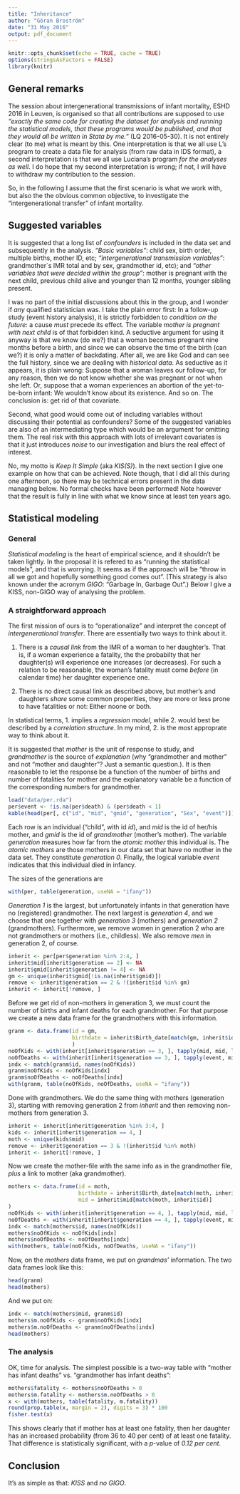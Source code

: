 ```yaml
---
title: "Inheritance"
author: "Göran Broström"
date: "31 May 2016"
output: pdf_document
---
```


```r
knitr::opts_chunk$set(echo = TRUE, cache = TRUE)
options(stringsAsFactors = FALSE)
library(knitr)
```

## General remarks

The session about intergenerational transmissions of infant mortality, ESHD 2016 in Leuven, is organised so that all contributions are supposed to use *"exactly the same code for creating the dataset for analysis and running the statistical models, that these programs would be published, and that they would all be written in Stata by me."* (LQ 2016-05-30). It is not entirely clear (to me) what is meant by this. One interpretation is that we all use L's program to create a data file for analysis (from raw data in IDS format), a second interpretation is that we all use Luciana's program *for the analyses as well*. I do hope that my second interpretation is wrong; if not, I will have to withdraw my contribution to the session.

So, in the following I assume that the first scenario is what we work with, but also the the obvious common objective,  to investigate the "intergenerational transfer" of infant mortality.

## Suggested variables

It is suggested that a long list of *confounders* is included in the data set and subsequently in the analysis. *"Basic variables"*: child sex, birth order, multiple births, mother ID, etc; *"intergenerational transmission variables"*: grandmother´s IMR total and by sex, grandmother id, etc); and *"other variables that were decided within the group"*: mother is pregnant with the next child, previous child alive and younger than 12 months, younger sibling present.

I was no part of the initial discussions about this in the group, and I wonder if *any* qualified statistician was. I take the plain error first: In a follow-up study (event history analysis), it is strictly forbidden to *condition on the future*: a cause *must* precede its effect. The variable *mother is pregnant with next child* is of that forbidden kind. A seductive argument for using it anyway is that we know (do we?) that a woman becomes pregnant nine months before a birth, and since we can observe the time of the birth (can we?) it is only a matter of backdating. After all, we are like God and can see the full history, since we are dealing with *historical data*.  As seductive as it appears, it is plain wrong: Suppose that a woman leaves our follow-up, for any reason, then we do not know whether she was pregnant or not when she left. Or, suppose that a woman experiences an abortion of the yet-to-be-born infant: We wouldn't know about its existence. And so on. The conclusion is: get rid of that covariate.

Second, what good would come out of including variables without discussing their potential as confounders? Some of the suggested variables are also of an intermediating type which would be an argument for omitting them. The real risk with this approach with lots of irrelevant covariates is that it just introduces *noise* to our investigation and blurs the real effect of interest. 

No, my motto is *Keep It Simple* (aka *KIS(S)*). In the next section I give one example on how that can be achieved. Note though, that I did all this during one afternoon, so there may be technical errors present in the data managing below. No formal checks have been performed! Note however that the result is fully in line with what we know since at least ten years ago.

## Statistical modeling

### General

*Statistical modeling* is the heart of empirical science, and it shouldn't be taken lightly. In the proposal it is refered to as "running the statistical models", and that is worrying. It seems as if the approach will be "throw in all we got and hopefully something good comes out". (This strategy is also known under the acronym *GIGO*: "Garbage In, Garbage Out".) Below I give a KISS, non-GIGO way of analysing the problem.

### A straightforward approach

The first mission of ours is to "operationalize" and interpret the concept of *intergenerational transfer*. There are essentially two ways to think about it.

1. There is a *causal link* from the IMR of a woman to her daughter's. That is, if a woman experience a fatality, the the probabilty that her daughter(s) will experience one increases (or decreases). For such a relation to be reasonable, the woman's fatality must come *before* (in calendar time) her daughter experience one.

2. There is no direct causal link as described above, but mother's and daughters *share* some common properities, they are more or less prone to have fatalities or not: Either noone or both.

In statistical terms, 1. implies a *regression model*, while 2. would best be described by a *correlation structure*. In my mind, 2. is the most approprate way to think about it.

It is suggested that *mother* is the unit of response to study, and *grandmother* is the source of *explanation* (why "grandmother and mother" and not "mother and daughter"? Just a semantic question.). It is then reasonable to let the response be a function of the number of births and number of fatalities for mother and the explanatory variable be a function of the corresponding numbers for grandmother. 

```r
load("data/per.rda")
per$event <- !is.na(per$death) & (per$death < 1)
kable(head(per[, c("id", "mid", "gmid", "generation", "Sex", "event")]))
```

Each row is an individual ("child", with id *id*), and *mid* is the id of her/his mother, and *gmid* is  the id of *grandmother* (mother's mother). The variable *generation* measures how far from the *atomic mother* this individual is. The *atomic mothers* are those mothers in our data set that have no mother in the data set. They constitute *generation 0*. Finally, the logical variable *event* indicates that this individual died in infancy.

The sizes of the generations are

```r
with(per, table(generation, useNA = "ifany"))
```

*Generation 1* is the largest, but unfortunately infants in that generation have no (registered) grandmother. The next largest is *generation 4*, and we choose that one together with *generation 3* (mothers) and *generation 2* (grandmothers). Furthermore, we remove women in generation 2 who are not grandmothers or mothers (i.e., childless). We also remove *men* in generation 2, of course.

```r
inherit <- per[per$generation %in% 2:4, ]
inherit$mid[inherit$generation == 2] <- NA
inherit$gmid[inherit$generation != 4] <- NA
gm <- unique(inherit$gmid[!is.na(inherit$gmid)])
remove <- inherit$generation == 2 & !(inherit$id %in% gm)
inherit <- inherit[!remove, ]
```
Before we get rid of non-mothers in generation 3, we must count the number of births and infant deaths for each grandmother. For that purpose we create a new data frame for the grandmothers with this information.

```r
granm <- data.frame(id = gm,
                    birthdate = inherit$Birth_date[match(gm, inherit$id)]
                    )
noOfKids <- with(inherit[inherit$generation == 3, ], tapply(mid, mid, length))
noOfDeaths <- with(inherit[inherit$generation == 3, ], tapply(event, mid, sum))
indx <- match(granm$id, names(noOfKids))
granm$noOfKids <- noOfKids[indx]
granm$noOfDeaths <- noOfDeaths[indx]
with(granm, table(noOfKids, noOfDeaths, useNA = "ifany"))
```

Done with grandmothers. We do the same thing with mothers (generation 3), starting with removing generation 2 from *inherit* and then removing non-mothers from generation 3.

```r
inherit <- inherit[inherit$generation %in% 3:4, ]
kids <- inherit[inherit$generation == 4, ]
moth <- unique(kids$mid)
remove <- inherit$generation == 3 & !(inherit$id %in% moth)
inherit <- inherit[!remove, ]
```

Now we create the mother-file with the same info as in the grandmother file, *plus* a link to mother (aka grandmother).

```r
mothers <- data.frame(id = moth,
                      birthdate = inherit$Birth_date[match(moth, inherit$id)],
                      mid = inherit$mid[match(moth, inherit$id)]
)
noOfKids <- with(inherit[inherit$generation == 4, ], tapply(mid, mid, length))
noOfDeaths <- with(inherit[inherit$generation == 4, ], tapply(event, mid, sum))
indx <- match(mothers$id, names(noOfKids))
mothers$noOfKids <- noOfKids[indx]
mothers$noOfDeaths <- noOfDeaths[indx]
with(mothers, table(noOfKids, noOfDeaths, useNA = "ifany"))
```

Now, on the *mothers* data frame, we put on *grandmas'* information. The two data frames look like this:

```r
head(granm)
head(mothers)
```

And we put on:

```r
indx <- match(mothers$mid, granm$id)
mothers$m.noOfKids <- granm$noOfKids[indx]
mothers$m.noOfDeaths <- granm$noOfDeaths[indx]
head(mothers)
```

### The analysis

OK, time for analysis. The simplest possible is a two-way table with "mother has infant deaths" vs. "grandmother has infant deaths":

```r
mothers$fatality <- mothers$noOfDeaths > 0
mothers$m.fatality <- mothers$m.noOfDeaths > 0
x <- with(mothers, table(fatality, m.fatality))
round(prop.table(x, margin = 2), digits = 3) * 100
fisher.test(x)
```

This shows clearly that if mother has at least one fatality, then her daughter has an increased probability (from 36 to 40 per cent) of at least one fatality. That difference is statistically significant, with a *p*-value of *0.12 per cent*. 

## Conclusion

It's as simple as that: *KISS* and *no GIGO*.


